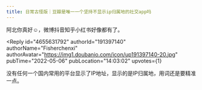 ```yaml
---
title: 日常古怪版｜豆瓣是唯一一个坚持不显示ip归属地的社交app吗
---
```



<Forum groupName="古怪问题研究中心" groupUrl="https://www.douban.com/group/philosophasters/" archivedAt="2025-05-16T16:33:22.817Z">
  <Post
    id="266151822"
    title="日常古怪版｜豆瓣是唯一一个坚持不显示ip归属地的社交app吗"
    url="https://www.douban.com/group/topic/266151822/?_spm_id=MjE4NjUyNTMz"
    pubTime="2022-07-31"
    highlightUserId="191397140"
  >
阿北你真好☺，微博抖音知乎小红书好像都有了。

<Reply
  id="4655631792"
  authorId="191397140"
  authorName="Fisherchenxi"
  authorAvatar="https://img1.doubanio.com/icon/up191397140-20.jpg"
  pubTime="2022-05-06"
  pubLocation="14:03:02"
  upvotes={1}
>
没有任何一个国内常用的平台显示了IP地址，显示的是IP归属地，用词还是要精准一点。
</Reply>
  </Post>
</Forum>
